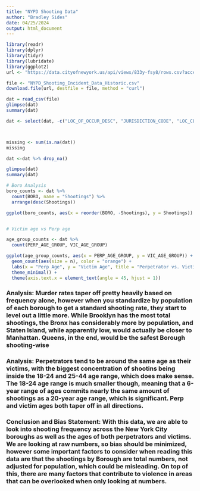 ```yaml
---
title: "NYPD Shooting Data"
author: "Bradley Sides"
date: 04/25/2024
output: html_document
---
```

```r
library(readr)
library(dplyr)
library(tidyr)
library(lubridate)
library(ggplot2)
url <- "https://data.cityofnewyork.us/api/views/833y-fsy8/rows.csv?accessType=DOWNLOAD"

file <- "NYPD_Shooting_Incident_Data_Historic.csv"
download.file(url, destfile = file, method = "curl")

dat = read_csv(file)
glimpse(dat)
summary(dat)

dat <- select(dat, -c("LOC_OF_OCCUR_DESC", "JURISDICTION_CODE", "LOC_CLASSFCTN_DESC", "PERP_SEX", "PERP_RACE", "VIC_RACE", "VIC_SEX", "X_COORD_CD", "Y_COORD_CD", "Latitude", "Longitude", "Lon_Lat", "STATISTICAL_MURDER_FLAG", "INCIDENT_KEY"))



missing <- sum(is.na(dat))
missing

dat <-dat %>% drop_na()

glimpse(dat)
summary(dat)

# Boro Analysis
boro_counts <- dat %>%
  count(BORO, name = "Shootings") %>%
  arrange(desc(Shootings))

ggplot(boro_counts, aes(x = reorder(BORO, -Shootings), y = Shootings)) + geom_bar(stat = "identity", fill = "steelblue") + labs(x = "Borough", y = "# of Shootings", title="Shooting Frequency by Borough") + theme_minimal() + theme(axis.text.x = element_text(angle = 45, hjust = 1))


# Victim age vs Perp age

age_group_counts <- dat %>%
  count(PERP_AGE_GROUP, VIC_AGE_GROUP)

ggplot(age_group_counts, aes(x = PERP_AGE_GROUP, y = VIC_AGE_GROUP)) + 
  geom_count(aes(size = n), color = "orange") + 
  labs(x = "Perp Age", y = "Victim Age", title = "Perpetrator vs. Victim Age") + 
  theme_minimal() + 
  theme(axis.text.x = element_text(angle = 45, hjust = 1))

```


### Analysis: Murder rates taper off pretty heavily based on frequency alone, however when you standardize by population of each borough to get a standard shooting rate, they start to level out a little more. While Brooklyn has the most total shootings, the Bronx has considerably more by population, and Staten Island, while apparently low, would actually be closer to Manhattan. Queens, in the end, would be the safest Borough shooting-wise

### Analysis: Perpetrators tend to be around the same age as their victims, with the biggest concentration of shootins being inside the 18-24 and 25-44 age range, which does make sense. The 18-24 age range is much smaller though, meaning that a 6-year range of ages commits nearly the same amount of shootings as a 20-year age range, which is significant. Perp and victim ages both taper off in all directions.

### Conclusion and Bias Statement: With this data, we are able to look into shooting frequency across the New York City boroughs as well as the ages of both perpetrators and victims. We are looking at raw numbers, so bias should be minimized, however some important factors to consider when reading this data are that the shootings by Borough are total numbers, not adjusted for population, which could be misleading. On top of this, there are many factors that contribute to violence in areas that can be overlooked when only looking at numbers.
